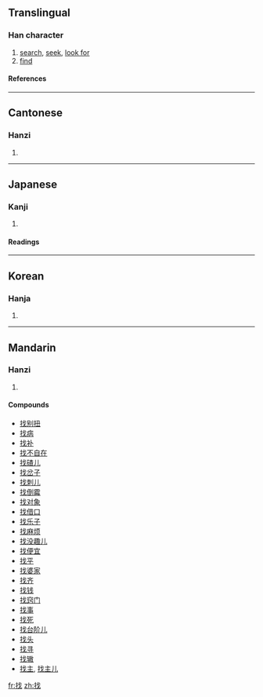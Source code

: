 ==Translingual==
===Han character===
{{Han char|rn=64|rad=手|as=04|sn=7|four=5305<sub>0</sub>|canj=手戈 (QI)}}
# [[search]], [[seek]], [[look for]]
# [[find]]
====References====
{{Han ref|kx=0419.180|dkj=11851|dj=0766.100|hdz=31835.040|uh=627E|ud=25214|bh=A7E4|bd=42980}}
----
==Cantonese==
===Hanzi===
{{yue-hanzi|jyut=|y=jaau2}}
# {{defn|Cantonese}}
----
==Japanese==
===Kanji===
{{ja-kanji|grade=|rs=手04}}
# {{defn|Japanese}} 
====Readings====
{{ja-readings|on=[[か]] (ka), [[げ]] (ge), [[そう]] (sō)|kun=[[さおさす]] (saosasu), [[たずねる]] (tazuneru)}}
----
==Korean==
===Hanja===
{{ko-hanja|hangeul=조|eumhun=|rv=jo|mr=cho|y=co}}
# {{defn|Korean}}
----
==Mandarin==
===Hanzi===
{{cmn-hanzi|pin=[[zhǎo]] (zhao3), [[zhěng]] (zheng3)|wg=chao<sup>3</sup>, cheng<sup>3</sup>}}
# {{defn|Mandarin}}

====Compounds====
*[[找别扭]]
*[[找病]]
*[[找补]]
*[[找不自在]]
*[[找碴儿]]
*[[找岔子]]
*[[找刺儿]]
*[[找倒霉]]
*[[找对象]]
*[[找借口]]
*[[找乐子]]
*[[找麻烦]]
*[[找没趣儿]]
*[[找便宜]]
*[[找平]]
*[[找婆家]]
*[[找齐]]
*[[找钱]]
*[[找窍门]]
*[[找事]]
*[[找死]]
*[[找台阶儿]]
*[[找头]]
*[[找寻]]
*[[找辙]]
*[[找主]], [[找主儿]]

[[fr:找]]
[[zh:找]]